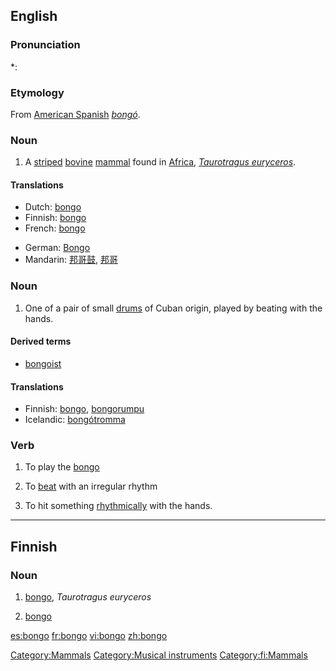 {{wikipedia}}
==English==

===Pronunciation===
*: {{rhymes|ɒŋɡəʊ}}

===Etymology===
From [[:w:American Spanish|American Spanish]] ''[[bongó]]''.

===Noun===
{{en-noun}}
{{wikipedia}}

# A [[stripe]]d [[bovine]] [[mammal]] found in [[Africa]], ''[[Taurotragus euryceros]]''.

====Translations====
{{top}}
* Dutch: [[#Dutch|bongo]] {{m}}
* Finnish: [[#Finnish|bongo]]
* French: [[#French|bongo]] {{m}}
{{mid}}
* German: [[Bongo]]
* Mandarin: [[邦哥鼓]], [[邦哥]]
{{bottom}}

===Noun===
{{en-noun|pl2=bongoes}}

# One of a pair of small [[drum]]s of Cuban origin, played by beating with the hands.

====Derived terms====
* [[bongoist]]

====Translations====
{{top}}
* Finnish: [[#Finnish|bongo]], [[bongorumpu]]
* Icelandic: [[bongótromma]] {{f}}
{{mid}}
{{bottom}}

===Verb===
{{en-verb}}

# To play the [[bongo]]
# {{context|Of, e.g. a heart}} To [[beat]] with an irregular rhythm
# To hit something [[rhythmically]] with the hands.

[[Category:Mammals]]
[[Category:Musical instruments]]

----

==Finnish==

===Noun===
{{fi-noun}}

# [[#English|bongo]], ''Taurotragus euryceros''
# {{musical instrument|lang=fi}} [[#English|bongo]]

[[Category:fi:Mammals]]

[[es:bongo]]
[[fr:bongo]]
[[vi:bongo]]
[[zh:bongo]]